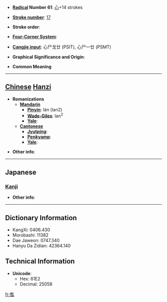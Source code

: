 * '''[[Wiktionary:Chinese radical index| Radical]] Number 61''': [[Wiktionary:Chinese radical index 心|心]]+14 strokes

* '''[[Wiktionary:Chinese total strokes index|Stroke number]]''': [[Wiktionary:Chinese total strokes index 17|17]]

* '''Stroke order''': 

* '''[[Wiktionary:Chinese four corner index|Four-Corner System]]''': 

* '''[[Wiktionary:Chinese Cangjie index|Cangjie input]]''': 心尸戈廿 (PSIT), 心尸一廿 (PSMT)

* '''Graphical Significance and Origin''': 

* '''Common Meaning'''

----

== [[Chinese]] [[Hanzi]] ==

* '''Romanizations'''
** '''[[Mandarin]]'''
*** '''[[Pinyin]]''': lán (lan2)
*** '''[[Wade-Giles]]''': lan<sup>2</sup>
*** '''[[Yale]]''': 
** '''[[Cantonese]]'''
*** '''[[Jyutping]]''':
*** '''[[Penkyamp]]''': 
*** '''[[Yale]]''': 

* '''Other info''': 

----

==Japanese==
===[[Kanji]]===
{{kanji|on readings=[[らん]] (ran), [[かん]] (kan), [[げん]] (gen)|kun readings=[[むさぼる]] (musaboru), [[すこやか]] (sukoyaka)}}

* '''Other info''':  

----

== Dictionary Information ==

* KangXi: 0406.430
* Morobashi: 11382
* Dae Jaweon: 0747.340
* Hanyu Da Zidian: 42364.140

== Technical Information ==

* '''Unicode''':
** Hex: 61E2
** Decimal: 25058

[[fr:懢]]
